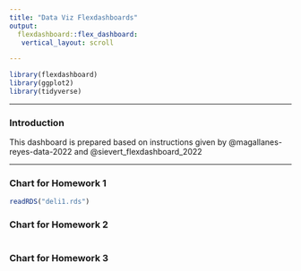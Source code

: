 ```yaml
---
title: "Data Viz Flexdashboards"
output: 
  flexdashboard::flex_dashboard:
   vertical_layout: scroll

---
```


```r
library(flexdashboard)
library(ggplot2)
library(tidyverse)
```


------------------------------------------------------------------------

### Introduction {data-height=200}

This dashboard is prepared based on instructions given by @magallanes-reyes-data-2022 and @sievert_flexdashboard_2022

------------------------------------------------------------------------



### Chart for Homework 1 {data-height=650}

```r
readRDS("deli1.rds")
```

### Chart for Homework 2

```r

```

### Chart for Homework 3

```r

```
